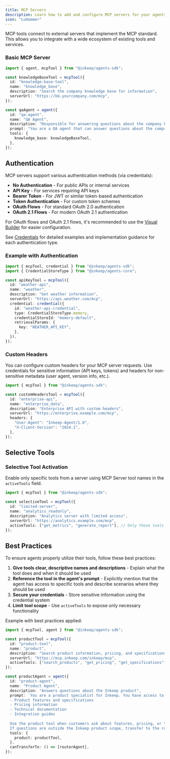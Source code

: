 ```yaml
---
title: MCP Servers
description: Learn how to add and configure MCP servers for your agents
icon: "LuHammer"
---
```


MCP tools connect to external servers that implement the MCP standard. This allows you to integrate with a wide ecosystem of existing tools and services.

### Basic MCP Server

```typescript
import { agent, mcpTool } from "@inkeep/agents-sdk";

const knowledgeBaseTool = mcpTool({
  id: "knowledge-base-tool",
  name: "knowledge_base",
  description: "Search the company knowledge base for information",
  serverUrl: "https://kb.yourcompany.com/mcp",
});

const qaAgent = agent({
  id: "qa-agent",
  name: "QA Agent",
  description: "Responsible for answering questions about the company knowledge base.",
  prompt: "You are a QA agent that can answer questions about the company knowledge base.",
  tools: {
    knowledge_base: knowledgeBaseTool,
  },
});
```

## Authentication

MCP servers support various authentication methods (via credentials):

- **No Authentication** - For public APIs or internal services
- **API Key** - For services requiring API keys
- **Bearer Token** - For JWT or similar token-based authentication
- **Token Authentication** - For custom token schemes
- **OAuth Flows** - For standard OAuth 2.0 authentication
- **OAuth 2.1 Flows** - For modern OAuth 2.1 authentication

For OAuth flows and OAuth 2.1 flows, it's recommended to use the [Visual Builder](/visual-builder/credentials) for easier configuration.

See [Credentials](/typescript-sdk/credentials) for detailed examples and implementation guidance for each authentication type.

### Example with Authentication

```typescript
import { mcpTool, credential } from "@inkeep/agents-sdk";
import { CredentialStoreType } from "@inkeep/agents-core";

const apiKeyTool = mcpTool({
  id: "weather-api",
  name: "weather",
  description: "Get weather information",
  serverUrl: "https://api.weather.com/mcp",
  credential: credential({
    id: "weather-api-credential",
    type: CredentialStoreType.memory,
    credentialStoreId: "memory-default",
    retrievalParams: {
      key: "WEATHER_API_KEY",
    },
  }),
});
```

### Custom Headers

You can configure custom headers for your MCP server requests. Use credentials for sensitive information (API keys, tokens) and headers for non-sensitive metadata (user agent, version info, etc.).

```typescript
import { mcpTool } from "@inkeep/agents-sdk";

const customHeadersTool = mcpTool({
  id: "enterprise-api",
  name: "enterprise_data",
  description: "Enterprise API with custom headers",
  serverUrl: "https://enterprise.example.com/mcp",
  headers: {
    "User-Agent": "Inkeep-Agent/1.0",
    "X-Client-Version": "2024.1",
  },
});
```

## Selective Tools

### Selective Tool Activation

Enable only specific tools from a server using MCP Server tool names in the `activeTools` field.

```typescript
import { mcpTool } from "@inkeep/agents-sdk";

const selectiveTool = mcpTool({
  id: "limited-server",
  name: "analytics_readonly",
  description: "Analytics server with limited access",
  serverUrl: "https://analytics.example.com/mcp",
  activeTools: ["get_metrics", "generate_report"], // Only these tools
});
```

## Best Practices

To ensure agents properly utilize their tools, follow these best practices:

1. **Give tools clear, descriptive names and descriptions** - Explain what the tool does and when it should be used
2. **Reference the tool in the agent's prompt** - Explicitly mention that the agent has access to specific tools and describe scenarios where they should be used
3. **Secure your credentials** - Store sensitive information using the credential system
4. **Limit tool scope** - Use `activeTools` to expose only necessary functionality

Example with best practices applied:

```typescript
import { mcpTool, agent } from "@inkeep/agents-sdk";

const productTool = mcpTool({
  id: "product-tool",
  name: "product",
  description: "Search product information, pricing, and specifications",
  serverUrl: "https://mcp.inkeep.com/inkeep/mcp",
  activeTools: ["search_products", "get_pricing", "get_specifications"], // Only enable needed tools
});

const productAgent = agent({
  id: "product-agent",
  name: "Product Agent",
  description: "Answers questions about the Inkeep product",
  prompt: `You are a product specialist for Inkeep. You have access to the product tool to search for:
  - Product features and specifications
  - Pricing information
  - Technical documentation
  - Integration guides
  
  Use the product tool when customers ask about features, pricing, or technical details.
  If questions are outside the Inkeep product scope, transfer to the router agent.`,
  tools: {
    product: productTool,
  },
  canTransferTo: () => [routerAgent],
});
```

